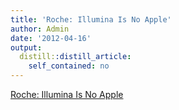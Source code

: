 ```yaml
---
title: 'Roche: Illumina Is No Apple'
author: Admin
date: '2012-04-16'
output:
  distill::distill_article:
    self_contained: no
---
```


[Roche: Illumina Is No Apple](http://dealbook.nytimes.com/2012/04/11/roche-illumina-is-no-apple/)
